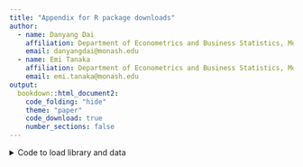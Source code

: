 ```yaml
---
title: "Appendix for R package downloads"
author:
  - name: Danyang Dai 
    affiliation: Department of Econometrics and Business Statistics, Monash University, Melbourne, VIC 3800
    email: danyangdai@monash.edu
  - name: Emi Tanaka
    affiliation: Department of Econometrics and Business Statistics, Monash University, Melbourne, VIC 3800
    email: emi.tanaka@monash.edu
output:
  bookdown::html_document2:
    code_folding: "hide"
    theme: "paper"
    code_download: true
    number_sections: false
---
```



<details>


<summary> Code to load library and data </summary>


```r
knitr::opts_chunk$set(echo = TRUE)
library(tidyverse)
library(here)
library(broom)
library(cranlogs)
library(dplyr)
library(knitr)
library(DT)
```


```r
htmltools::tagList(rmarkdown::html_dependency_font_awesome())
knitr::opts_chunk$set(fig.path = "images/",
                      dev = c("png", "pdf", "svg"),
                      cache = TRUE,
                      cache.path = "cache/",
                      message = FALSE,
                      warning = FALSE)
```

```r
library(DBI)

con <- dbConnect(
  RPostgres::Postgres(),
  host = Sys.getenv("cranloghost"),
  dbname = "cranlogs",
  user = "guest",
  password = Sys.getenv("cranlogpw")
)

DBI::dbListTables(con)
#> [1] "cran_logs"
cran_logs <- tbl(con, "cran_logs")
```

# Data sanity check  


The data used in this study came from the [CRAN package download logs]<http://cran-logs.rstudio.com>. It contains daily log files for r packages downloads from 2012-10-01 to the most recent date. As there are potential bots downloads that inflates the number of r package downloads, the data used in this study has been processed which removes the downloads that came from the same ip address with identical computer systems and architecture. Since the data are processed, it is necessary to check the sanity of the data. This section will be focusing on the continuity of the data and whether there are repeated dates. The data structure of the cranlog files follows a file name according to the date that the data is collected. Inside the cranlog file, it includes a column that records the time and date of each activity. The table below (ref:cranlogfiledemo) shows the first six rows of a cranlog file recorded on the 2021-07-04. The code is displayed above by clicking on the CODE button just above the right corner of this plot. All of the cranlog files follows the same data structure. The processed data includes package name, the number of unique downloads per day and the number of total downloads per day. 


```r
X2021_07_04_csv <- read_csv(here("docs/data/2021-07-04.csv.gz"))

head(X2021_07_04_csv) %>% 
    knitr::kable(caption = "Cranlog file example - 2012-07-04") 
```

## The continuity of the data 


The code chunk below checks the continuity of the dates. The dataset `daily_total` is grouped by the dates recorded in the cranlog files where the `daily_total_file` is grouped by the file name dates. By checking the continuity of the dates, there are three missing dates in the `daily_total` dataset. However, when we group the number of total downloads by the file name date, there is no missing values. This is the case where when the cranlog file first started recording all the downloads, the data was not being recorded correctly.

```r
# getting the daily total and unique downloads from the local database
con <- dbConnect(
  RPostgres::Postgres(),
  host = Sys.getenv("cranloghost"),
  dbname = "cranlogs",
  user = "guest",
  password = Sys.getenv("cranlogpw")
)

cran_logs <- tbl(con, "cran_logs")

daily_total <- cran_logs %>%
  group_by(date) %>%
  summarise(total_unique = sum(n_unique), total_download = sum(n_total)) %>%
  collect() %>%
  mutate(across(c("total_unique", "total_download"), as.integer))

# getting the daily total and unique downloads from the local database according to the file names
# because there are dates that is not matching with the file name, so here we recognise the

daily_total_file <- cran_logs %>%
  group_by(file_date) %>%
  summarise(adjust_unique = sum(n_unique), adjust_download = sum(n_total)) %>%
  collect() %>%
  mutate(across(c("adjust_unique", "adjust_download"), as.integer))

# before moving on to other data sanity check, check the continuity of the dates

seq_date <- daily_total$date
range_date <- seq(min(seq_date), max(seq_date), by = 1)
missing_dates <- range_date[!range_date %in% seq_date] 

seq_date_file <- daily_total_file$file_date
range_date_file <- seq(min(seq_date_file), max(seq_date_file), by = 1)
missing_filedates <- range_date_file[!range_date_file %in% seq_date_file] 

missing_dates
missing_filedates
```

## Two dates recorded in one cranlog file 

The below example shows that for each cranlog file, there are two dates recorded. One is the file name and the other is the date for each activity when happening. Ideally, all the activities recorded in one cranlog file should only contains the activities that happened on the date which is consistent with the file name. From the preliminary data investigation, there are some data files that contains activities cross two days. The table below shows all the file that contains unmatch dates. Majority of the unmatch dates occurs before 2013. Since the CRAN only starts recording the daily r packages downloads on the first of October 2012, there might be some data recording problems that results these unmatching file name and dates. As the 2012 data might exists potential data collecting problems, 2012 data is treated differently with the rest of the data.    

```r
library(lubridate)
#url_diff <- paste0('http://cran-logs.rstudio.com/', "2014", '/', "2014-05-22"	, '.csv.gz')
# You can then use download.file to download into a directory.

#destfile <- paste0(here("data/derived/"),"2014-05-22	", '.csv.gz')

#download.file(url_diff,destfile)

X2014_05_22_csv <- read_csv(here("data/derived/2014-05-22\t.csv.gz"))
example_1 <- X2014_05_22_csv %>% 
  filter(date == "2014-05-21") %>% 
  head() 
example_2 <- X2014_05_22_csv %>% 
  filter(date == "2014-05-22") %>% 
  head()
example_unmatch <- rbind(example_1,example_2)

example_unmatch %>% 
  DT::datatable(caption = "Example where the one file contains two dates ")
```


```r

con <- dbConnect(
  RPostgres::Postgres(),
  host = Sys.getenv("cranloghost"),
  dbname = "cranlogs",
  user = "guest",
  password = Sys.getenv("cranlogpw")
)

cran_logs <- tbl(con, "cran_logs")
nonmatch <- cran_logs %>%
  filter(file_date != date) %>%
  collect() 

nonmatch_count <- nonmatch %>% 
  count(file_date,date) %>% 
  mutate(across(c("n"), as.integer))

DT::datatable(nonmatch_count[1:2], caption = "File name is not matching the date inside cranlog file")
```

Excluding the 2012 cranlog files, there are still some file names with file dates not matching with the date recorded in the log file. The table below illustrates that the file named as `2014-05-2` contains data on May 21st and May 22ed. One potential reason for this misrecognition of the date could result from the different timezones. As cranlog file include all the r package downloads from the CRAN mirror across the world, it is possible for some time to be identified as the following date in some timezone. As to this matter, it is more accurate to identify these downloads as the second day downloads.  

## Cross referece processed data with the `cranlogs` package 

The reference source we are comparing with is the download logs provided by [cranlogs]<https://github.com/r-hub/cranlogs> package. The `cranlogs` package provides functions to retreat the number of total r packages downloads on a certain day and the number of downloads through out time for individual packages. Due to the imitated computation power, this data sanity check focus on the number of total r packages downloads per day. By comparing the processed total r packages downloads per day with the `cranlogs` numbers, there are 708 days which are not matching with the `cranlogs` numbers. This is due to the mechanism of treading the `NA` packages. Before 2014, `cranlogs` does not count for the downlands where the package name is missing. After 2014, `cranlogs` starts to count for the number of downloads including the NA packages. For example ` `r cran_downloads(packages = "NA", from = "2014-01-01", to = "2014-01-01")` `, it returns 2 downloads for package with missing values. After adjusting for the NA packages, there are only 23 days left there the number of total r packages downloads for the day is not matching with the `cranlogs` downloads. This could be the results where the one cranlog file contains two days entries. As the data was processed individually, and the number of total daily downloads is grouped by the date which is recorded in the file, thus this might create different number of downloads for each day. Thus, for the purpose of unifying the date, the number of daily downloads will be calculated according to the file name. 

After deep dive into the original cranlog files, we found that there are some cranlog files that are identical but recorded twice. i.e. `2012-10-13` and `2012-10-15`. They both contains the data that is on the `2012-10-11` but recorded as two separate dates. 


```r
samefile <- c("2012-10-12","2012-10-15")

urls <- paste0('http://cran-logs.rstudio.com/', "2012", '/', samefile, '.csv.gz')

# You can then use download.file to download into a directory.

destfile <- paste0(here("docs/data/"), samefile, '.csv.gz')

download.file(urls,destfile)
```



```r
X2012_10_12csv <- read_csv(here("docs/data/2012-10-12.csv.gz"))
X2012_10_15csv <- read_csv(here("docs/data/2012-10-15.csv.gz"))


```



The chunk below are the code run on the home server and extracted the results. 


```r
# compare processed daily total downloads with the cranlog package number
processed_cranlog <- daily_total %>%
  left_join(
    cran_downloads(from = "2012-10-01", to = "2021-08-22"),
    by = "date"
  )

processed_cranlog <- processed_cranlog %>%
  mutate(diff = count - total_download)

# identify the dates where the processed data is not equal to the cranlog downloads
processed_diff <- processed_cranlog %>%
  filter(diff != 0)



file_cranlog <- daily_total_file %>%
  rename(date = file_date) %>%
  left_join(
    cran_downloads(from = "2012-10-01", to = "2021-08-22"),
    by = "date"
  )

processed_cranlog_file <- file_cranlog %>%
  mutate(diff = count - adjust_download)

file_diff <- processed_cranlog_file %>%
  filter(diff != 0)
```



```r
# processed from the home server

all_file <- list.files(
  path = "cranlogs", pattern = ".csv.gz$",
  full.names = TRUE
)

diff_file <- paste0("cranlogs/", processed_diff$date, ".csv.gz")

diff_file_name <- all_file[all_file %in% diff_file]


names(diff_file_name) <- str_remove(basename(diff_file), "\\.csv\\.gz$")

diff_date <- tibble(unique(output$date))

for (i in (1:708)) {
  # load in the cranlog file
  diff_cranlog <- lapply(diff_file_name[i], read_csv)
  output <- bind_rows(diff_cranlog, .id = "file")
  # get the no. of na packages
  isna <- output %>%
    filter(is.na(package)) %>%
    nrow()
  # add the no.of NA packages to the total downloads from cranlog
  cranlog <- isna + cran_downloads(from = max(unique(output$date)), to = max(unique(output$date)))$count
  na <- daily_total %>%
    filter(date == max(unique(output$date))) %>%
    pull(total_download)
  # compare with the processed data
  tf <- (cranlog == na)
  if (tf == "TRUE") {
    i <- i + 1
  } else {
    diff_date <- rbind(diff_date, as.data.frame(unique(output$date)))
    i <- i + 1
  }
}


```

```r
# for the total downloads grouped by file name 
all_file <- list.files(
  path = "cranlogs", pattern = ".csv.gz$",
  full.names = TRUE
)

diff_file <- paste0("cranlogs/", file_diff$date, ".csv.gz")

diff_file_name <- all_file[all_file %in% diff_file]


names(diff_file_name) <- str_remove(basename(diff_file), "\\.csv\\.gz$")

diff_date_file <- tibble()

for (i in (1:743)) {
  # load in the cranlog file
  diff_cranlog <- lapply(diff_file_name[i], read_csv)
  output <- bind_rows(diff_cranlog, .id = "file")
  # get the no. of na packages
  isna <- output %>%
    filter(is.na(package)) %>%
    nrow()
  # add the no.of NA packages to the total downloads from cranlog
  cranlog <- isna + cran_downloads(from = as.Date(names(diff_file_name[i])), to = as.Date(names(diff_file_name[i])))$count
  na <- daily_total_file %>%
    filter(file_date == as.Date(names(diff_file_name[i]))) %>%
    pull(adjust_download)
  # compare with the processed data
  tf <- (cranlog == na)
  if (tf == "TRUE") {
    i <- i + 1
  } else {
    diff_date_file <- rbind(diff_date_file, as.data.frame(unique(output$date)))
    i <- i + 1
  }
}
```



```r
# The different date after the computing on the server
diff_date <- structure(list(`unique(output$date)` = structure(c(
  17379, 15619,
  15624, 15706, 15848, 15848, 15849, 15853, 15853, 15854, 15959,
  15959, 15960, 15977, 16206, 16207, 16206, 16207, 16208, 16211,
  16211, 16212, 17379
), class = "Date")), row.names = c(NA, -23L), class = c("tbl_df", "tbl", "data.frame"))
```



```r
# The different date after the computing on the server
# grouped by file name rather than date 
#The reasons behind these unequal downloads between the processed data and the cranlog data results from the treatment of `NA` packages. In the cranlog files, there are some packages that have missing names which results `NA` values for the package column. Before some time in 2014, the CRAN methods of capturing the number of packages download removes the `NA` values. For the data used in this study did not remove the `NA` values. After 2014, the CRAN starts to record number of downloads for each day. After adding back the number of `NA` package downloads, there are 16 days' total download is not matching with the cranlog downloads. 

diff_date_file <- structure(list(`unique(output$date)` = structure(c(15614, 15619, 
15620, 15621, 15620, 15624, 15621, 15625, 15624, 15626, 15627, 
15628, 15629, 15630, 15631, 15632, 15633, 15634, 15635, 15636, 
15637, 15638, 15639, 15640, 15641, 15642, 15643, 15644, 15645, 
15646, 15647, 15648, 15649, 15650, 15651, 15652, 15653, 15654, 
15655, 15656, 15657, 15658, 15659, 15660, 15661, 15662, 15663, 
15664, 15665, 15666, 15667, 15668, 15669, 15670, 15671, 15672, 
15673, 15674, 15675, 15676, 15677, 15678, 15679, 15680, 15681, 
15682, 15683, 15684, 15685, 15686, 15687, 15688, 15689, 15690, 
15691, 15692, 15693, 15694, 15695, 15696, 15697, 15698, 15699, 
15700, 15701, 15702, 15706, 15848, 15848, 15849, 15853, 15853, 
15854, 15959, 15959, 15960, 15977, 16206, 16207, 16206, 16207, 
16208, 16211, 16211, 16212, 17379, 18102, 18103, 18102, 18104, 
18103, 18105, 18104, 18106, 18105, 18107, 18106, 18108, 18107, 
18109, 18108, 18110, 18111, 18110, 18113, 18114, 18113), class = "Date")), row.names = c(NA, 
-127L), class = c("tbl_df", "tbl", "data.frame"))
```

<details>


